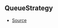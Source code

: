 ## QueueStrategy



- [Source](https://github.com/Androz2091/discord-player/blob/74f0fa7/packages/utils/src/Queue.ts#L1)